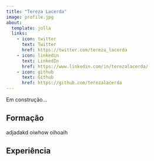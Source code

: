 ```yaml
---
title: "Tereza Lacerda"
image: profile.jpg
about:
  template: jolla
  links:
    - icon: twitter
      text: Twitter
      href: https://twitter.com/tereza_lacerda
    - icon: linkedin
      text: LinkedIn
      href: https://www.linkedin.com/in/terezalacerda/
    - icon: github
      text: Github
      href: https://github.com/terezalacerda
---
```


Em construção...

## Formação 

adjadakd oiwhow oihoaih

## Experiência
